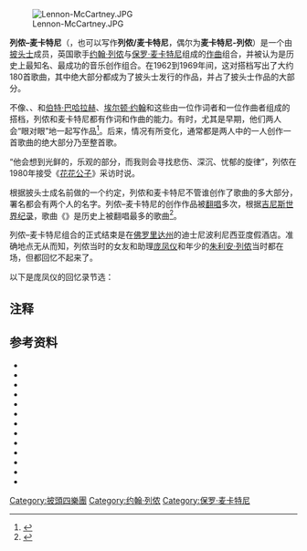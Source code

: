 {{noteTA
|1=zh-cn:披头士乐队; zh-tw:披頭四樂團; zh-hk:披頭四樂隊;
|2=zh-cn:麦卡特尼; zh-hk:麥卡尼; zh-tw:麥卡尼;
|3=zh-cn:詹姆斯; zh-hk:占士; zh-tw:詹姆士;
|4=zh-cn:披头士; zh-tw:披頭四; zh-hk:披頭四;
|5=zh-cn:约翰·列侬; zh-hk:約翰·連儂; zh-tw:約翰·藍儂;
|6=zh-cn:列侬; zh-hk:連儂; zh-tw:藍儂;
|7=zh-cn:乔治·哈里森; zh-hk:佐治·夏里遜; zh-tw:喬治·哈里森;
|8=zh-cn:哈里森; zh-hk:夏里遜; zh-tw:哈里森;
|9=zh-cn:林戈·斯塔尔; zh-hk:靈高·史達; zh-tw:林哥·史達;
|10=zh-cn:斯塔尔; zh-hk:史達; zh-tw:史達;
|11=zh-cn:保罗·麦卡特尼; zh-hk:保羅·麥卡尼; zh-tw:保羅·麥卡尼;
|12=zh-cn:斯图尔特; zh-hant:史都特;
|13=zh-cn:萨克利夫; zh-hant:沙克里夫;
|14=zh-cn:皮特; zh-hant:彼特;
|15=zh-cn:贝斯特; zh-hant:貝斯特;
|16 =zh-cn:乐队;zh-tw:樂團;zh-hk:樂隊;zh-hant:樂團;zh-mo:樂隊;
}}

[[Image:Lennon-McCartney.JPG|thumb]]

'''列侬–麦卡特尼'''（{{lang-en|'''Lennon–McCartney'''}}，也可以写作'''列侬/麦卡特尼'''，偶尔为'''麦卡特尼-列侬'''）是一个由[[披头士|披头士]]成员，英国歌手[[约翰·列侬|约翰·列侬]]与[[保罗·麦卡特尼|保罗·麦卡特尼]]组成的[[作曲|作曲]]组合，并被认为是历史上最知名、最成功的音乐创作组合。在1962到1969年间，这对搭档写出了大约180首歌曲，其中绝大部分都成为了披头士发行的作品，并占了披头士作品的大部分。

不像{{link-en|杰瑞·雷伯和迈克·斯托勒|Jerry Leiber and Mike Stoller}}、{{link-en|罗杰斯和汉默斯坦|Rodgers and Hammerstein}}、{{link-en|哈尔·大卫|Hal David}}和[[伯特·巴哈拉赫|伯特·巴哈拉赫]]、[[埃尔顿·约翰|埃尔顿·约翰]]和{{link-en|伯尼·陶平|Bernie Taupin}}这些由一位作词者和一位作曲者组成的搭档，列侬和麦卡特尼都有作词和作曲的能力。有时，尤其是早期，他们两人会“眼对眼”地一起写作品<ref>{{cite web |url=http://www.slate.com/articles/life/creative_pairs/features/2010/two_of_us/inside_the_lennonmccartney_connection_part_2.html |title=Two of Us: Inside the Lennon/McCartney Connection, Part 2 |last= |first= |publisher=Slate.com |date=15 September 2010 |accessdate=10 September 2014 |archive-date=2020-09-18 |archive-url=https://web.archive.org/web/20200918111734/http://www.slate.com/articles/life/creative_pairs/features/2010/two_of_us/inside_the_lennonmccartney_connection_part_2.html |dead-url=no }}</ref>。后来，情况有所变化，通常都是两人中的一人创作一首歌曲的绝大部分乃至整首歌。

“他会想到光鲜的，乐观的部分，而我则会寻找悲伤、深沉、忧郁的旋律”，列侬在1980年接受《[[花花公子|花花公子]]》采访时说。

根据披头士成名前做的一个约定，列侬和麦卡特尼不管谁创作了歌曲的多大部分，署名都会有两个人的名字。列侬–麦卡特尼的创作作品被[[翻唱|翻唱]]多次，根据[[吉尼斯世界纪录|吉尼斯世界纪录]]，歌曲《{{lang|en|[[Yesterday|Yesterday]]}}》是历史上被翻唱最多的歌曲<ref name="guinness">{{cite web |url=http://www.guinnessworldrecords.com/content_pages/record.asp?recordid=50867 |title=Most Recorded Song |accessdate=2009-05-12 |work=[[Guinness_World_Records|Guinness World Records]] |archiveurl=https://web.archive.org/web/20060910071729/http://www.guinnessworldrecords.com/content_pages/record.asp?recordid=50867 |archivedate=2006-09-10 |deadurl=yes }}</ref>。

列侬–麦卡特尼组合的正式结束是在[[佛罗里达州|佛罗里达州]]的迪士尼波利尼西亚度假酒店。准确地点无从而知，列侬当时的女友和助理[[庞凤仪|庞凤仪]]和年少的[[朱利安·列侬|朱利安·列侬]]当时都在场，但都回忆不起来了{{fact|date=May 2013}}。

以下是庞凤仪的回忆录节选：

{{quote|约翰、朱利安和我第二天离开纽约到佛罗里达度假。1974年11月29日，[[苹果唱片|苹果]]的律师带来了大量的法律文件。“把你的摄像机拿出来”约翰跟我开玩笑说道。然后他又问哈罗德一些事情。当约翰挂电话时，他若有所思地看向窗外。我能感觉到他肯定在脑中回想披头士岁月的点点滴滴。他最终拿起了笔，竟然在迪士尼乐园这样奇怪的地方，在页面底部签上了约翰·列侬的名字，结束了历史上最伟大乐队的历史<ref>{{cite news | url=http://www.dailymail.co.uk/femail/article-513300/My-lost-weekend-Lennon-May-Pang-breaks-silence-relationship.html#ixzz1fctbk5yB | location=London | work=Daily Mail | title='My lost weekend with Lennon': May Pang breaks her silence over their relationship | date=9 February 2008 | accessdate=2014-02-10 | archive-date=2020-12-15 | archive-url=https://web.archive.org/web/20201215232114/https://www.dailymail.co.uk/femail/article-513300/My-lost-weekend-Lennon-May-Pang-breaks-silence-relationship.html#ixzz1fctbk5yB | dead-url=no }}</ref>。}}

== 注释 ==
{{Reflist|colwidth=30em}}

== 参考资料 ==
{{refbegin}}
* {{Cite book
| last=Lewisohn
| first=Mark
| year=1988
| authorlink=Mark Lewisohn
| title=The Beatles Recording Sessions
| publisher=[[Harmony_Books|Harmony Books]]
| location=New York
| isbn=0-517-57066-1
| ref=harv
}}
*{{cite book |last=Miles |first=Barry |authorlink=Barry Miles |title=Paul McCartney: Many Years From Now |url=https://archive.org/details/paulmccartneyman00mile |year=1997 |publisher=[[Henry_Holt_and_Company|Henry Holt and Company]] |location=New York |isbn=0-8050-5249-6}}
*{{cite book | first=David |last=Sheff |title=All We Are Saying: The Last Major Interview with John Lennon and Yoko Ono | url=https://archive.org/details/allwearesayingla00lenn |year=2000 |pages= |publisher=St. Martin's Press |location=New York |isbn=0-312-25464-4}}
*{{cite book |last=MacDonald |first=Ian |authorlink=Ian MacDonald |title=Revolution in the Head: The Beatles' Records and the Sixties |year=2005 |edition=Second Revised |publisher=Pimlico (Rand) |location=London |isbn=1-84413-828-3}}
*{{cite book |last=Spitz |first=Bob |authorlink=Bob Spitz |title=The Beatles: The Biography |url=https://archive.org/details/beatlesbiography00spitz |year=2005 |publisher=[[Little,_Brown|Little, Brown]] |location=Boston |isbn=0-316-80352-9}}
*{{cite book | last=Rowley |first=David |title=Help! 50 Songwriting, Recording and Career Tips used by the Beatles |publisher=[[Matador|Matador]] |year=2008 |isbn=978-1-906221-37-9}}
* {{cite web| title=Playboy Interview With Paul and Linda McCartney| work=Beatles Interview Database| year=1984| url=http://www.beatlesinterviews.org/dbpm.int2.html| accessdate=6 December 2009| ref={{SfnRef|Beatles Interview Database|1984}}| archive-date=2020-02-22| archive-url=https://web.archive.org/web/20200222025631/http://www.beatlesinterviews.org/dbpm.int2.html| dead-url=no}}
* {{cite book|last=McDonald |first=Ian |year=2007 | title = Revolution in the Head: The Beatles' Records and the Sixties  |url=https://archive.org/details/revolutioninhead0003macd |publisher=Chicago Review Press |location=Chicago |isbn=978-1556527333 | ref= harv }}
* {{cite book|last=Sulpy |first=Doug |year=1999 |last2=Schweighardt |first2=Ray | title = Get Back: The Unauthorized Chronicle of the Beatles' 'Let It Be' Disaster |url=https://archive.org/details/getbackunauthori0000sulp |publisher=St. Martin's Griffin |location=New York |isbn=978-0312199814 | ref= harv }}
* {{cite book|last=Unterberger |first=Richie |year=2006 | title = Unreleased Beatles Music and Film |publisher=Backbeat Books |location=San Francisco |isbn=978-0879308926 | ref= harv }}
* {{cite book|last=Everett |first=Walter |year=2001 | title = The Beatles As Musicians: The Quarry Men through Rubber Soul |publisher=Oxford University Press |location=New York |isbn=978-0195141054 | ref= harv }}
* {{cite book|last=Wiener |first=Allen J. |year=1994 | title = The Beatles: The Ultimate Recording Guide |publisher=Adams Media |location=Holbrook, Mass. |isbn=978-1558504141 | ref= harv }}
* {{cite book|last=Shea |first=Stuart |year=2002 |last2=Rodriguez |first2=Robert | title = Fab Four FAQ: Everything Left to Know About the Beatles ... and More! |publisher=Hal Leonard Corporation |location=New York |isbn=978-1423421382 | ref= harv }}
{{refend}}
{{披头士乐队}}
{{约翰·列侬}}

{{DEFAULTSORT:Lennon-McCartney}}
[[Category:披頭四樂團|Category:披頭四樂團]]
[[Category:约翰·列侬|Category:约翰·列侬]]
[[Category:保罗·麦卡特尼|Category:保罗·麦卡特尼]]